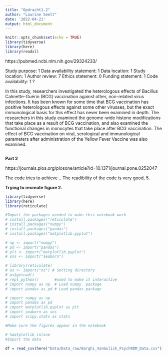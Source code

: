 ```yaml
---
title: "Opdracht1.2"
author: "Laurine Seelt"
date: '2022-04-21'
output: html_document
---
```


```r
knitr::opts_chunk$set(echo = TRUE)
library(tidyverse)
library(here)
library(readxl)
```

https://pubmed.ncbi.nlm.nih.gov/29324233/

Study purpose: 1
Data availability statement: 1
Data location: 1
Study location: 1
Author review: 7
Ethics statement: 0
Funding statement: 1
Code availability: 1 ?

In this study, researchers investigated the heterologous effects of Bacillus Calmette-Guérin (BCG) vaccination against other, non-related virus infections. 
It has been known for some time that BCG vaccination has positive heterologous effects against some other virusses, but the exact immunological basis for this effect has never been examined in depth. The researchers in this study examined the genome-wide histone modifications that take place as a result of BCG vaccination, and also examined the functional changes in monocytes that take place after BCG vaccination. The effect of BCG vaccination on viral, serological and immunological parameters after administration of the Yellow Fever Vaccine was also examined.


```r

```

__Part 2__

https://journals.plos.org/plosone/article?id=10.1371/journal.pone.0252047

The code tries to achieve ..
The readibility of the code is very good, 5.

__Trying to recreate figure 2.__
```r
library(tidyverse)
library(here)
library(reticulate)

#Import the packages needed to make this notebook work
# install.packages("reticulate")
# install.packages("numpy")
# install.packages("pandas")
# install.packages("matplotlib.pyplot")

# np <- import("numpy")
# pd <- import("pandas")
# plt <- import("matplotlib.pyplot")
# sns <- import("seaborn")

# library(reticulate)
# os <- import("os") # Setting directory
# os$getcwd()
# repl_python()       #used to make it interactive 
# import numpy as np. # Load numpy  package
# import pandas as pd # Load pandas package

# import numpy as np
# import pandas as pd
# import matplotlib.pyplot as plt
# import seaborn as sns
# import scipy.stats as stats

#Make sure the figures appear in the notebook

# %matplotlib inline
#Import the data

df = read_csv(here("Data/Data_raw/Borghi_VanGulick_PsychRDM_Data.csv"))
```

